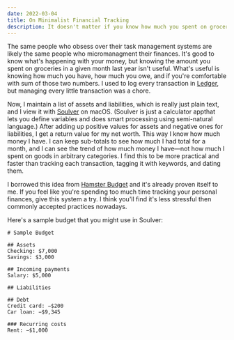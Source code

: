 ```yaml
---
date: 2022-03-04
title: On Minimalist Financial Tracking
description: It doesn't matter if you know how much you spent on groceries nine months ago.
---
```


The same people who obsess over their task management systems are likely the same people who micromanagment their finances.
It's good to know what's happening with your money, but knowing the amount you spent on groceries in a given month last year isn't useful.
What's useful is knowing how much you have, how much you owe, and if you're comfortable with sum of those two numbers.
I used to log every transaction in [Ledger][], but managing every little transaction was a chore.

Now, I maintain a list of assets and liabilities, which is really just plain text, and I view it with [Soulver][] on macOS. (Soulver is just a calculator appthat lets you define variables and does smart processing using semi-natural language.)
After adding up positive values for assets and negative ones for liabilities, I get a return value for my net worth.
This way I know how much money I have.
I can keep sub-totals to see how much I had total for a month, and I can see the trend of how much money I have—not how much I spent on goods in arbitrary categories.
I find this to be more practical and faster than tracking each transaction, tagging it with keywords, and dating them.

I borrowed this idea from [Hamster Budget][] and it's already proven itself to me.
If you feel like you're spending too much time tracking your personal finances, give this system a try.
I think you'll find it's less stressful then commonly accepted practices nowadays.

Here's a sample budget that you might use in Soulver:

```
# Sample Budget

## Assets
Checking: $7,000
Savings: $3,000

## Incoming payments
Salary: $5,000

## Liabilities

## Debt
Credit card: −$200
Car loan: −$9,345

### Recurring costs
Rent: −$1,000
```

[ledger]: https://www.ledger-cli.org/
[soulver]: https://soulver.app/
[hamster budget]: https://github.com/slowernews/hamster-system#hamster-budget---organize-your-money

